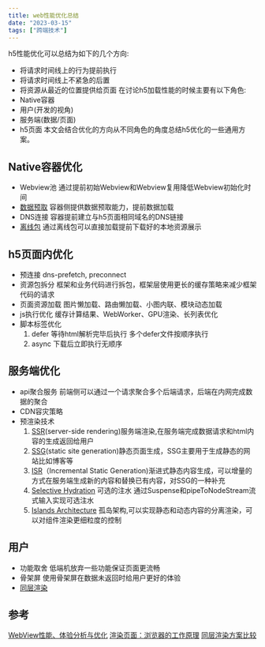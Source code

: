 ```yaml
---
title: web性能优化总结
date: "2023-03-15"
tags: ["跨端技术"]
---
```


h5性能优化可以总结为如下的几个方向:
* 将请求时间线上的行为提前执行
* 将请求时间线上不紧急的后置
* 将资源从最近的位置提供给页面
在讨论h5加载性能的时候主要有以下角色:
* Native容器
* 用户(开发的视角)
* 服务端(数据/页面)
* h5页面
本文会结合优化的方向从不同角色的角度总结h5优化的一些通用方案。

## Native容器优化
* Webview池 通过提前初始Webview和Webview复用降低Webview初始化时间
* [数据预取](https://icantunderstand.github.io/blog/cross-platform-prefetch) 容器侧提供数据预取能力，提前数据加载
* DNS连接 容器提前建立与h5页面相同域名的DNS链接
* [离线包](https://icantunderstand.github.io/blog/cross-platform-offline) 通过离线包可以直接加载提前下载好的本地资源展示

## h5页面内优化
* 预连接 dns-prefetch, preconnect
* 资源包拆分 框架和业务代码进行拆包，框架层使用更长的缓存策略来减少框架代码的请求
* 页面资源加载 图片懒加载、路由懒加载、小图内联、模块动态加载
* js执行优化 缓存计算结果、WebWorker、GPU渲染、长列表优化 
* 脚本标签优化 
    1. defer 等待html解析完毕后执行 多个defer文件按顺序执行
    2. async 下载后立即执行无顺序 

## 服务端优化
* api聚合服务 前端侧可以通过一个请求聚合多个后端请求，后端在内网完成数据的聚合
* CDN容灾策略
* 预渲染技术 
    1. [SSR](https://www.patterns.dev/posts/server-side-rendering)(server-side rendering)服务端渲染,在服务端完成数据请求和html内容的生成返回给用户
    2. [SSG](https://www.patterns.dev/posts/static-rendering)(static site generation)静态页面生成，SSG主要用于生成静态的网站比如博客等
    3. [ISR](https://www.patterns.dev/posts/incremental-static-rendering)（Incremental Static Generation)渐进式静态内容生成，可以增量的方式在服务端生成新的内容和替换已有内容，对SSG的一种补充
    4. [Selective Hydration](https://www.patterns.dev/posts/react-selective-hydration) 可选的注水 通过Suspense和pipeToNodeStream流式输入实现可选注水
    5. [Islands Architecture](https://www.patterns.dev/posts/islands-architecture) 孤岛架构,可以实现静态和动态内容的分离渲染，可以对组件渲染更细粒度的控制

## 用户
* 功能取舍 低端机放弃一些功能保证页面更流畅
* 骨架屏 使用骨架屏在数据未返回时给用户更好的体验
* [同层渲染](https://blog.ihanai.com/2020/12/comparison-of-solution-for-same-layer-render.html)

## 参考
[WebView性能、体验分析与优化](https://tech.meituan.com/2017/06/09/webviewperf.html)
[渲染页面：浏览器的工作原理](https://developer.mozilla.org/zh-CN/docs/Web/Performance/How_browsers_work)
[同层渲染方案比较](https://blog.ihanai.com/2020/12/comparison-of-solution-for-same-layer-render.html)